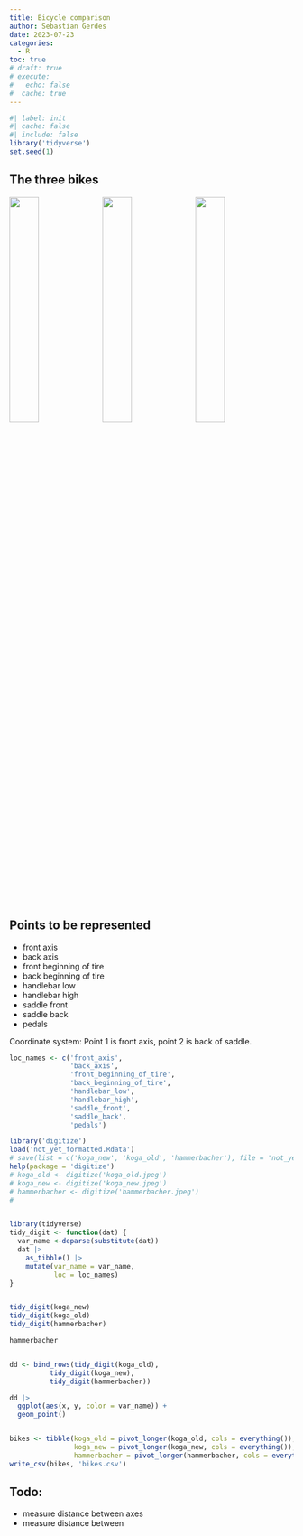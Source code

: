 ```yaml
---
title: Bicycle comparison
author: Sebastian Gerdes
date: 2023-07-23
categories:
  - R
toc: true
# draft: true
# execute: 
#   echo: false
#  cache: true
---
```


```r
#| label: init
#| cache: false
#| include: false
library('tidyverse')
set.seed(1)
```

## The three bikes
![](koga_old.jpeg){width='32%' fig-align='center'}
![](koga_new.jpeg){width='32%' fig-align='center'}
![](hammerbacher.jpeg){width='32%' fig-align='center'}

## Points to be represented
* front axis
* back axis
* front beginning of tire
* back beginning of tire
* handlebar low
* handlebar high
* saddle front
* saddle back
* pedals

Coordinate system: Point 1 is front axis, point 2 is back of saddle.

```r

loc_names <- c('front_axis',
               'back_axis',
               'front_beginning_of_tire',
               'back_beginning_of_tire',
               'handlebar_low',
               'handlebar_high',
               'saddle_front',
               'saddle_back',
               'pedals')

library('digitize')
load('not_yet_formatted.Rdata')
# save(list = c('koga_new', 'koga_old', 'hammerbacher'), file = 'not_yet_formatted.Rdata')
help(package = 'digitize')
# koga_old <- digitize('koga_old.jpeg')
# koga_new <- digitize('koga_new.jpeg')
# hammerbacher <- digitize('hammerbacher.jpeg')
# 


library(tidyverse)
tidy_digit <- function(dat) {
  var_name <-deparse(substitute(dat))
  dat |> 
    as_tibble() |> 
    mutate(var_name = var_name,
           loc = loc_names)
}


tidy_digit(koga_new)
tidy_digit(koga_old)
tidy_digit(hammerbacher)

hammerbacher


dd <- bind_rows(tidy_digit(koga_old), 
          tidy_digit(koga_new),
          tidy_digit(hammerbacher))

dd |> 
  ggplot(aes(x, y, color = var_name)) +
  geom_point()


bikes <- tibble(koga_old = pivot_longer(koga_old, cols = everything()),
                koga_new = pivot_longer(koga_new, cols = everything()),
                hammerbacher = pivot_longer(hammerbacher, cols = everything()))
write_csv(bikes, 'bikes.csv')
```


## Todo:
* measure distance between axes
* measure distance between 